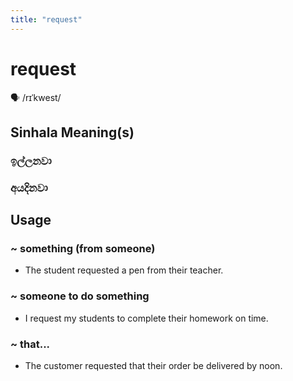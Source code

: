 ```yaml
---
title: "request"
---
```


# request

🗣️ /rɪˈkwest/

## Sinhala Meaning(s)

### ඉල්ලනවා
### අයදිනවා

## Usage

### ~ something (from someone)

- The student requested a pen from their teacher.


### ~ someone to do something

-  I request my students to complete their homework on time.


### ~ that...

- The customer requested that their order be delivered by noon.

